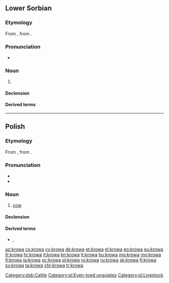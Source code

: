 {{also|kröwa}}
==Lower Sorbian==

===Etymology===
From {{inh|dsb|sla-pro|*korva}}, from {{der|dsb|ine-pro|*ḱer-||horn}}.

===Pronunciation===
* {{IPA|/ˈkrowa/|lang=dsb}}

===Noun===
{{dsb-noun|f|dim=krowka}}

# {{l|en|cow}}

====Declension====
{{dsb-decl-noun-1|krow}}

====Derived terms====
{{der3|lang=dsb<!--
-->|krowaŕ<!--
-->|krowcycka<!--
-->|krowicka<!--
-->|krowiny<!--
-->|krowisko<!--
-->|[[krowiś]] se<!--
-->|krowjecy<!--
-->|krowjeńc<!--
-->|krowkaŕ<!--
-->}}

[[Category:dsb:Cattle]]

----

==Polish==

===Etymology===
From {{inh|pl|sla-pro|*korva}}, from {{der|pl|ine-pro|*ḱer-||horn}}.

===Pronunciation===
* {{pl-IPA}}
* {{audio|Pl-krowa.ogg|Audio|lang=pl}}

===Noun===
{{pl-noun|f|dim=krówka}}

# [[cow]]

====Declension====
{{pl-decl-noun-f|||genp=krów}}

====Derived terms====
* {{l|pl|krowi}}, {{l|pl|krowiasty}}

[[Category:pl:Even-toed ungulates]]
[[Category:pl:Livestock]]

[[az:krowa]]
[[cs:krowa]]
[[cy:krowa]]
[[de:krowa]]
[[et:krowa]]
[[el:krowa]]
[[eo:krowa]]
[[eu:krowa]]
[[fr:krowa]]
[[hr:krowa]]
[[it:krowa]]
[[kn:krowa]]
[[lt:krowa]]
[[hu:krowa]]
[[mg:krowa]]
[[mn:krowa]]
[[fj:krowa]]
[[ja:krowa]]
[[oc:krowa]]
[[pl:krowa]]
[[ro:krowa]]
[[ru:krowa]]
[[sk:krowa]]
[[fi:krowa]]
[[sv:krowa]]
[[ta:krowa]]
[[chr:krowa]]
[[tr:krowa]]